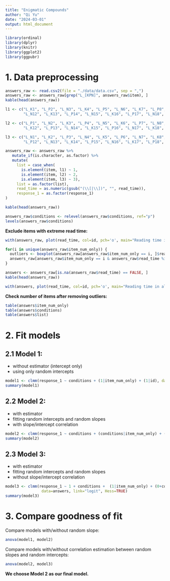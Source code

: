 ```yaml
---
title: "Enigmatic Compounds"
author: "Qi Yu"
date: "2024-03-01"
output: html_document
---
```


```r
library(ordinal)
library(dplyr)
library(knitr)
library(ggplot2)
library(ggpubr)
```


# 1. Data preprocessing

```r
answers_raw <- read.csv2(file = "./data/data.csv", sep = ",")
answers_raw <- answers_raw[grep("L_[KPN]", answers_raw$item), ]
kable(head(answers_raw)) 
```

```r
l1 <- c("L_K1", "L_P2", "L_N3", "L_K4", "L_P5", "L_N6", "L_K7", "L_P8", "L_N9", "L_K10", "L_P11", 
        "L_N12", "L_K13", "L_P14", "L_N15", "L_K16", "L_P17", "L_N18", "L_K19", "L_P20", "L_N21")

l2 <- c("L_P1", "L_N2", "L_K3", "L_P4", "L_N5", "L_K6", "L_P7", "L_N8", "L_K9", "L_P10", "L_N11", 
        "L_K12", "L_P13", "L_N14", "L_K15", "L_P16", "L_N17", "L_K18", "L_P19", "L_N20", "L_K21")

l3 <- c("L_N1", "L_K2", "L_P3", "L_N4", "L_K5", "L_P6", "L_N7", "L_K8", "L_P9", "L_N10","L_K11", 
        "L_P12", "L_N13", "L_K14", "L_P15", "L_N16", "L_K17", "L_P18", "L_N19", "L_K20", "L_P21")

answers_raw <- answers_raw %>%
   mutate_if(is.character, as.factor) %>% 
   mutate(
     list = case_when(
       is.element(item, l1) ~ 1,
       is.element(item, l2) ~ 2,
       is.element(item, l3) ~ 3),
     list = as.factor(list),
     read_time = as.numeric(gsub("(\\[|\\])", "", read_time)),
     response_1 = as.factor(response_1)
)

kable(head(answers_raw))
```

```r
answers_raw$conditions <- relevel(answers_raw$conditions, ref="p")
levels(answers_raw$conditions)
```


**Exclude items with extreme read time:**

```r
with(answers_raw, plot(read_time, col=id, pch='o', main="Reading time in all trials"))
```

```r
for(i in unique(answers_raw$item_num_only)) {
  outliers <- boxplot(answers_raw[answers_raw$item_num_only == i, ]$read_time, plot = FALSE)$out
  answers_raw[answers_raw$item_num_only == i & answers_raw$read_time %in% outliers, ]$read_time <- NA
}
```


```r
answers <- answers_raw[is.na(answers_raw$read_time) == FALSE, ]
kable(head(answers_raw))
```

```r
with(answers, plot(read_time, col=id, pch='o', main="Reading time in all trials"))
```


**Check number of items after removing outliers:**

```r
table(answers$item_num_only)
table(answers$conditions)
table(answers$list)
```


# 2. Fit models

## 2.1 Model 1: 

* without estimator (intercept only)
* using only random intercepts

```r
model1 <- clmm(response_1 ~ conditions + (1|item_num_only) + (1|id), data=answers, link="logit", Hess=TRUE) # ID and item as random effect
summary(model1)
```


## 2.2 Model 2: 

* with estimator 
* fitting random intercepts and random slopes
* with slope/intercept correlation

```r
model2 <- clmm(response_1 ~ conditions + (conditions|item_num_only) + (conditions|id), data=answers, link="logit", Hess=TRUE)
summary(model2)
```


## 2.3 Model 3: 

* with estimator
* fitting random intercepts and random slopes
* without slope/intercept correlation

```r
model3 <- clmm(response_1 ~ 1 + conditions +  (1|item_num_only) + (0+conditions|item_num_only) + (1|id) + (0+conditions|id), 
                data=answers, link="logit", Hess=TRUE)
summary(model3)
```



# 3. Compare goodness of fit 

Compare models with/without random slope:

```r
anova(model1, model2)
```


Compare models with/without correlation estimation between random slopes and random intercepts:

```r
anova(model2, model3)
```

**We choose Model 2 as our final model.**

















